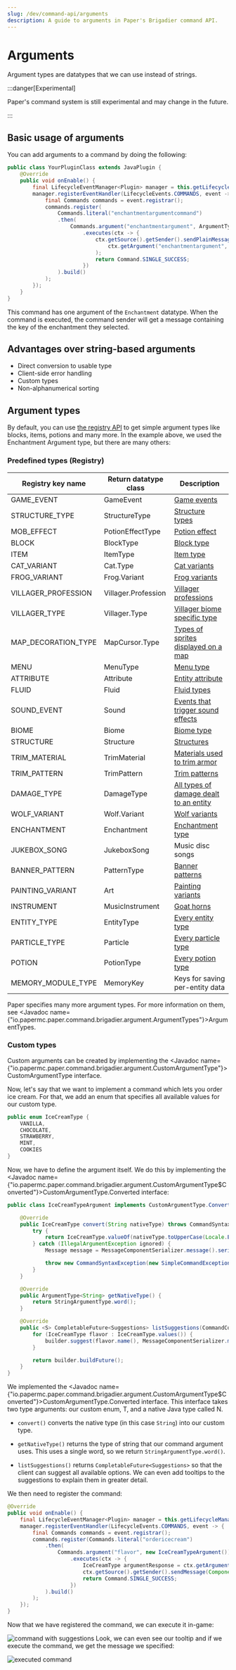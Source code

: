 ```yaml
---
slug: /dev/command-api/arguments
description: A guide to arguments in Paper's Brigadier command API.
---
```


# Arguments

Argument types are datatypes that we can use instead of strings.

:::danger[Experimental]

Paper's command system is still experimental and may change in the future.

:::

## Basic usage of arguments

You can add arguments to a command by doing the following:
```java title="YourPluginClass.java"
public class YourPluginClass extends JavaPlugin {
    @Override
    public void onEnable() {
        final LifecycleEventManager<Plugin> manager = this.getLifecycleManager();
        manager.registerEventHandler(LifecycleEvents.COMMANDS, event -> {
            final Commands commands = event.registrar();
            commands.register(
                Commands.literal("enchantmentargumentcommand")
                .then(
                    Commands.argument("enchantmentargument", ArgumentTypes.resource(RegistryKey.ENCHANTMENT))
                        .executes(ctx -> {
                            ctx.getSource().getSender().sendPlainMessage(
                                ctx.getArgument("enchantmentargument", Enchantment.class).getKey().toString()
                            );
                            return Command.SINGLE_SUCCESS;
                        })
                ).build()
            );
        });
    }
}
```

This command has one argument of the `Enchantment` datatype. When the command is executed, the command
sender will get a message containing the key of the enchantment they selected.

## Advantages over string-based arguments

- Direct conversion to usable type
- Client-side error handling
- Custom types
- Non-alphanumerical sorting

## Argument types

By default, you can use [the registry API](../registries) to get simple argument types like
blocks, items, potions and many more. In the example above, we used the Enchantment
Argument type, but there are many others:

### Predefined types (Registry)

| Registry key name   | Return datatype class | Description                                                                                 |
|---------------------|-----------------------|---------------------------------------------------------------------------------------------|
| GAME_EVENT          | GameEvent             | [Game events](https://minecraft.wiki/w/Sculk_Sensor#Vibration_frequencies)                  |
| STRUCTURE_TYPE      | StructureType         | [Structure types](https://minecraft.wiki/w/Structure#Overworld)                             |
| MOB_EFFECT          | PotionEffectType      | [Potion effect](https://minecraft.wiki/w/Effect#List)                                       |
| BLOCK               | BlockType             | [Block type](https://minecraft.wiki/w/Block#List_of_blocks)                                 |
| ITEM                | ItemType              | [Item type](https://minecraft.wiki/w/Item#List_of_items)                                    |
| CAT_VARIANT         | Cat.Type              | [Cat variants](https://minecraft.wiki/w/Cat#Appearance)                                     |
| FROG_VARIANT        | Frog.Variant          | [Frog variants](https://minecraft.wiki/w/Frog)                                              |
| VILLAGER_PROFESSION | Villager.Profession   | [Villager professions](https://minecraft.wiki/w/Villager#Professions)                       |
| VILLAGER_TYPE       | Villager.Type         | [Villager biome specific type](https://minecraft.wiki/w/Villager#Professions)               |
| MAP_DECORATION_TYPE | MapCursor.Type        | [Types of sprites displayed on a map](https://minecraft.wiki/w/Map#Map_icons)               |
| MENU                | MenuType              | [Menu type](https://minecraft.wiki/w/Minecraft_Wiki:Projects/wiki.vg_merge/Inventory)       |
| ATTRIBUTE           | Attribute             | [Entity attribute](https://minecraft.wiki/w/Attribute)                                      |
| FLUID               | Fluid                 | [Fluid types](https://minecraft.wiki/w/Fluid)                                               |
| SOUND_EVENT         | Sound                 | [Events that trigger sound effects](https://minecraft.wiki/w/Sounds.json#Sound_events)      |
| BIOME               | Biome                 | [Biome type](https://minecraft.wiki/w/Biome#Biome_types)                                    |
| STRUCTURE           | Structure             | [Structures](https://minecraft.wiki/w/Structure#Overworld)                                  |
| TRIM_MATERIAL       | TrimMaterial          | [Materials used to trim armor](https://minecraft.wiki/w/Smithing#Material)                  |
| TRIM_PATTERN        | TrimPattern           | [Trim patterns](https://minecraft.wiki/w/Smithing#Trimming)                                 |
| DAMAGE_TYPE         | DamageType            | [All types of damage dealt to an entity](https://minecraft.wiki/w/Damage_type)              |
| WOLF_VARIANT        | Wolf.Variant          | [Wolf variants](https://minecraft.wiki/w/Wolf#Variants)                                     |
| ENCHANTMENT         | Enchantment           | [Enchantment type](https://minecraft.wiki/w/Enchanting#Summary_of_enchantments)             |
| JUKEBOX_SONG        | JukeboxSong           | Music disc songs                                                                            |
| BANNER_PATTERN      | PatternType           | [Banner patterns](https://minecraft.wiki/w/Banner_Pattern#Variants)                         |
| PAINTING_VARIANT    | Art                   | [Painting variants](https://minecraft.wiki/w/Painting#Canvases)                             |
| INSTRUMENT          | MusicInstrument       | [Goat horns](https://minecraft.wiki/w/Goat_Horn#Playing)                                    |
| ENTITY_TYPE         | EntityType            | [Every entity type](https://minecraft.wiki/w/Entity#Types_of_entities)                      |
| PARTICLE_TYPE       | Particle              | [Every particle type](https://minecraft.wiki/w/Particles_(Java_Edition)#Types_of_particles) |
| POTION              | PotionType            | [Every potion type](https://minecraft.wiki/w/Potion#Effect_potions)                         |
| MEMORY_MODULE_TYPE  | MemoryKey             | Keys for saving per-entity data                                                             |

Paper specifies many more argument types. For more information on them, see <Javadoc name={"io.papermc.paper.command.brigadier.argument.ArgumentTypes"}>ArgumentTypes</Javadoc>.

### Custom types

Custom arguments can be created by implementing the <Javadoc name={"io.papermc.paper.command.brigadier.argument.CustomArgumentType"}>CustomArgumentType</Javadoc>
interface.

Now, let's say that we want to implement a command which lets you order ice cream. For that,
we add an enum that specifies all available values for our custom type.

```java title="IceCreamType.java"
public enum IceCreamType {
    VANILLA,
    CHOCOLATE,
    STRAWBERRY,
    MINT,
    COOKIES
}
```
Now, we have to define the argument itself. We do this by implementing the <Javadoc name={"io.papermc.paper.command.brigadier.argument.CustomArgumentType$Converted"}>CustomArgumentType.Converted</Javadoc> interface:

```java title="IceCreamTypeArgument.java"
public class IceCreamTypeArgument implements CustomArgumentType.Converted<IceCreamType, String> {

    @Override
    public IceCreamType convert(String nativeType) throws CommandSyntaxException {
        try {
            return IceCreamType.valueOf(nativeType.toUpperCase(Locale.ENGLISH));
        } catch (IllegalArgumentException ignored) {
            Message message = MessageComponentSerializer.message().serialize(Component.text("Invalid flavor %s!".formatted(nativeType), NamedTextColor.RED));

            throw new CommandSyntaxException(new SimpleCommandExceptionType(message), message);
        }
    }

    @Override
    public ArgumentType<String> getNativeType() {
        return StringArgumentType.word();
    }

    @Override
    public <S> CompletableFuture<Suggestions> listSuggestions(CommandContext<S> context, SuggestionsBuilder builder) {
        for (IceCreamType flavor : IceCreamType.values()) {
            builder.suggest(flavor.name(), MessageComponentSerializer.message().serialize(Component.text("look at this cool green tooltip!", NamedTextColor.GREEN)));
        }

        return builder.buildFuture();
    }
}
```

We implemented the <Javadoc name={"io.papermc.paper.command.brigadier.argument.CustomArgumentType$Converted"}>CustomArgumentType.Converted</Javadoc>
interface. This interface takes two type arguments: our custom enum, T, and a native Java type called N.

- `convert()` converts the native type (in this case `String`) into our custom type.

- `getNativeType()` returns the type of string that our command argument uses. This uses a single word, so we return `StringArgumentType.word()`.

- `listSuggestions()` returns `CompletableFuture<Suggestions>` so that the client
can suggest all available options. We can even add tooltips to the suggestions to explain them in greater
detail.

We then need to register the command:

```java title="TestPlugin.java"
@Override
public void onEnable() {
    final LifecycleEventManager<Plugin> manager = this.getLifecycleManager();
    manager.registerEventHandler(LifecycleEvents.COMMANDS, event -> {
        final Commands commands = event.registrar();
        commands.register(Commands.literal("ordericecream")
            .then(
                Commands.argument("flavor", new IceCreamTypeArgument())
                    .executes(ctx -> {
                        IceCreamType argumentResponse = ctx.getArgument("flavor", IceCreamType.class);
                        ctx.getSource().getSender().sendMessage(Component.text("You ordered: " + argumentResponse));
                        return Command.SINGLE_SUCCESS;
                    })
            ).build()
        );
    });
}
```

Now that we have registered the command, we can execute it in-game:

![command with suggestions](./assets/icecreamargument.gif)
Look, we can even see our tooltip and if we execute the command, we get the message we specified:

![executed command](./assets/command-executed.gif)
